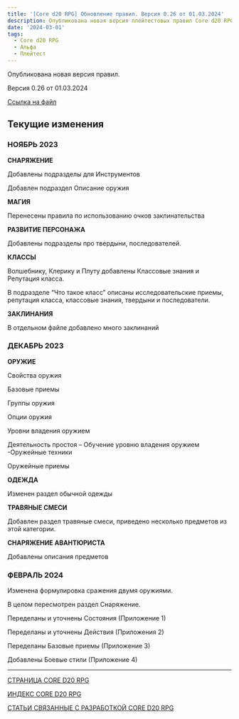 ```yaml
---
title: '[Core d20 RPG] Обновление правил. Версия 0.26 от 01.03.2024'
description: Опубликована новая версия плейтестовых правил Core d20 RPG
date: '2024-03-01'
tags:
  - Core d20 RPG
  - Альфа
  - Плейтест
---
```


Опубликована новая версия правил.

Версия 0.26 от 01.03.2024

[Ссылка на файл](https://1drv.ms/w/s!Atcrhwwo1lBA5JxRgMBbMA7uWhHzdA?e=ZJinVP)

## Текущие изменения

### НОЯБРЬ 2023

**СНАРЯЖЕНИЕ**

Добавлены подразделы для Инструментов

Добавлен подраздел Описание оружия

**МАГИЯ**

Перенесены правила по использованию очков заклинательства

**РАЗВИТИЕ ПЕРСОНАЖА**

Добавлены подразделы про твердыни, последователей.

**КЛАССЫ**

Волшебнику, Клерику и Плуту добавлены Классовые знания и Репутация класса.

В подразделе “Что такое класс” описаны исследовательские приемы, репутация класса, классовые знания, твердыни и последователи.

**ЗАКЛИНАНИЯ**

В отдельном файле добавлено много заклинаний

### ДЕКАБРЬ 2023

**ОРУЖИЕ**

Свойства оружия

Базовые приемы

Группы оружия

Опции оружия

Уровни владения оружием

Деятельность простоя – Обучение уровню владения оружием
-Оружейные техники

Оружейные приемы

**ОДЕЖДА**

Изменен раздел обычной одежды

**ТРАВЯНЫЕ СМЕСИ**

Добавлен раздел травяные смеси, приведено несколько предметов из этой категории.

**СНАРЯЖЕНИЕ АВАНТЮРИСТА**

Добавлены описания предметов

### ФЕВРАЛЬ 2024

Изменена формулировка сражения двумя оружиями.

В целом пересмотрен раздел Снаряжение.

Переделаны и уточнены Состояния (Приложение 1)

Переделаны и уточнены Действия (Приложения 2)

Переделаны Базовые приемы (Приложение 3)

Добавлены Боевые стили (Приложение 4)

---

[СТРАНИЦА CORE D20 RPG](https://cyborgsandmages.com/cored20rpg/)

[ИНДЕКС CORE D20 RPG](https://cyborgsandmages.com/cored20rpg/1)

[СТАТЬИ СВЯЗАННЫЕ С РАЗРАБОТКОЙ CORE D20 RPG](https://cyborgsandmages.com/core-d20/1)
